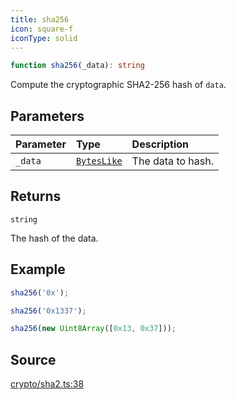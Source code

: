 ```yaml
---
title: sha256
icon: square-f
iconType: solid
---
```


```ts
function sha256(_data): string
```

Compute the cryptographic SHA2-256 hash of `data`.

## Parameters

| Parameter | Type | Description |
| :------ | :------ | :------ |
| `_data` | [`BytesLike`](/sdk/content/type-aliases/BytesLike) | The data to hash. |

## Returns

`string`

The hash of the data.

## Example

```ts
sha256('0x');

sha256('0x1337');

sha256(new Uint8Array([0x13, 0x37]));
```

## Source

[crypto/sha2.ts:38](https://github.com/dominant-strategies/quais.js/blob/3e0bc639f0587f5e9dbc52c61531fd8e0fc224e4/src/crypto/sha2.ts#L38)
